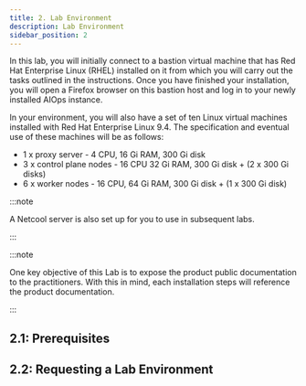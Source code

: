 ```yaml
---
title: 2. Lab Environment
description: Lab Environment
sidebar_position: 2
---
```



In this lab, you will initially connect to a bastion virtual machine that has Red Hat Enterprise Linux (RHEL) installed on it from which you will carry out the tasks outlined in the instructions. Once you have finished your installation, you will open a Firefox browser on this bastion host and log in to your newly installed AIOps instance.

In your environment, you will also have a set of ten Linux virtual machines installed with Red Hat Enterprise Linux 9.4. The specification and eventual use of these machines will be as follows:

* 1 x proxy server - 4 CPU, 16 Gi RAM, 300 Gi disk
* 3 x control plane nodes - 16 CPU 32 Gi RAM, 300 Gi disk + (2 x 300 Gi disks)
* 6 x worker nodes - 16 CPU, 64 Gi RAM, 300 Gi disk + (1 x 300 Gi disk)

:::note

A Netcool server is also set up for you to use in subsequent labs.

:::

:::note

One key objective of this Lab is to expose the product public documentation to
the practitioners. With this in mind, each installation steps will reference the
product documentation.

:::

## 2.1: Prerequisites

<CreateIbmId />

<ObtainingEntitlementKey />

<AiopsTrialLicenseAdmonition />

## 2.2: Requesting a Lab Environment

<RequestingLabEnvironment
   environmentName="Jam-in-a-Box: CP4AIOps on Linux - Install"
   environmentUrl="https://techzone.ibm.com/my/reservations/create/68cc9f3836fd9c28fe0ba16b"
/>
